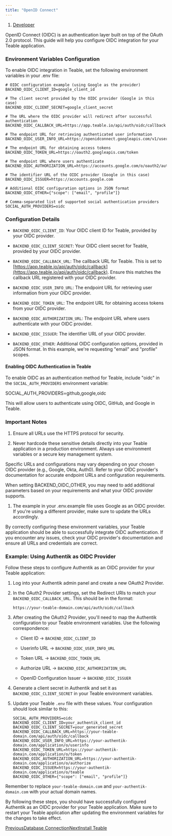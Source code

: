```yaml
---
title: "OpenID Connect"
---
```


1. [Developer](/developer)

OpenID Connect (OIDC) is an authentication layer built on top of the OAuth 2.0 protocol. This guide will help you configure OIDC integration for your Teable application.

### Environment Variables Configuration

To enable OIDC integration in Teable, set the following environment variables in your .env file:

```
# OIDC configuration example (using Google as the provider)
BACKEND_OIDC_CLIENT_ID=google_client_id
​
# The client secret provided by the OIDC provider (Google in this case)
BACKEND_OIDC_CLIENT_SECRET=google_client_secret
​
# The URL where the OIDC provider will redirect after successful authentication
BACKEND_OIDC_CALLBACK_URL=https://app.teable.io/api/auth/oidc/callback
​
# The endpoint URL for retrieving authenticated user information
BACKEND_OIDC_USER_INFO_URL=https://openidconnect.googleapis.com/v1/userinfo
​
# The endpoint URL for obtaining access tokens
BACKEND_OIDC_TOKEN_URL=https://oauth2.googleapis.com/token
​
# The endpoint URL where users authenticate
BACKEND_OIDC_AUTHORIZATION_URL=https://accounts.google.com/o/oauth2/auth
​
# The identifier URL of the OIDC provider (Google in this case)
BACKEND_OIDC_ISSUER=https://accounts.google.com
​
# Additional OIDC configuration options in JSON format
BACKEND_OIDC_OTHER={"scope": ["email", "profile"]}
​
# Comma-separated list of supported social authentication providers
SOCIAL_AUTH_PROVIDERS=oidc
```

### Configuration Details

* `BACKEND_OIDC_CLIENT_ID`: Your OIDC client ID for Teable, provided by your OIDC provider.

* `BACKEND_OIDC_CLIENT_SECRET`: Your OIDC client secret for Teable, provided by your OIDC provider.

* `BACKEND_OIDC_CALLBACK_URL`: The callback URL for Teable. This is set to [https://app.teable.io/api/auth/oidc/callback](https://app.teable.io/api/auth/oidc/callback). Ensure this matches the callback URL registered with your OIDC provider.

* `BACKEND_OIDC_USER_INFO_URL`: The endpoint URL for retrieving user information from your OIDC provider.

* `BACKEND_OIDC_TOKEN_URL`: The endpoint URL for obtaining access tokens from your OIDC provider.

* `BACKEND_OIDC_AUTHORIZATION_URL`: The endpoint URL where users authenticate with your OIDC provider.

* `BACKEND_OIDC_ISSUER`: The identifier URL of your OIDC provider.

* `BACKEND_OIDC_OTHER`: Additional OIDC configuration options, provided in JSON format. In this example, we're requesting "email" and "profile" scopes.

#### Enabling OIDC Authentication in Teable

To enable OIDC as an authentication method for Teable, include "oidc" in the `SOCIAL_AUTH_PROVIDERS` environment variable:

SOCIAL\_AUTH\_PROVIDERS=github,google,oidc

This will allow users to authenticate using OIDC, GitHub, and Google in Teable.

### Important Notes

1. Ensure all URLs use the HTTPS protocol for security.

2. Never hardcode these sensitive details directly into your Teable application in a production environment. Always use environment variables or a secure key management system.

Specific URLs and configurations may vary depending on your chosen OIDC provider (e.g., Google, Okta, Auth0). Refer to your OIDC provider's documentation for accurate endpoint URLs and configuration requirements.

When setting BACKEND\_OIDC\_OTHER, you may need to add additional parameters based on your requirements and what your OIDC provider supports.

1. The example in your .env.example file uses Google as an OIDC provider. If you're using a different provider, make sure to update the URLs accordingly.

By correctly configuring these environment variables, your Teable application should be able to successfully integrate OIDC authentication. If you encounter any issues, check your OIDC provider's documentation and ensure all URLs and credentials are correct.

### Example: Using Authentik as OIDC Provider

Follow these steps to configure Authentik as an OIDC provider for your Teable application:

1. Log into your Authentik admin panel and create a new OAuth2 Provider.

2. In the OAuth2 Provider settings, set the Redirect URIs to match your `BACKEND_OIDC_CALLBACK_URL`. This should be in the format:

   ```
   https://your-teable-domain.com/api/auth/oidc/callback
   ```

3. After creating the OAuth2 Provider, you'll need to map the Authentik configuration to your Teable environment variables. Use the following correspondence:

   * Client ID → `BACKEND_OIDC_CLIENT_ID`

   * Userinfo URL → `BACKEND_OIDC_USER_INFO_URL`

   * Token URL → `BACKEND_OIDC_TOKEN_URL`

   * Authorize URL → `BACKEND_OIDC_AUTHORIZATION_URL`

   * OpenID Configuration Issuer → `BACKEND_OIDC_ISSUER`

4. Generate a client secret in Authentik and set it as `BACKEND_OIDC_CLIENT_SECRET` in your Teable environment variables.

5. Update your Teable `.env` file with these values. Your configuration should look similar to this:

   ```
   SOCIAL_AUTH_PROVIDERS=oidc
   BACKEND_OIDC_CLIENT_ID=your_authentik_client_id
   BACKEND_OIDC_CLIENT_SECRET=your_generated_secret
   BACKEND_OIDC_CALLBACK_URL=https://your-teable-domain.com/api/auth/oidc/callback
   BACKEND_OIDC_USER_INFO_URL=https://your-authentik-domain.com/application/o/userinfo
   BACKEND_OIDC_TOKEN_URL=https://your-authentik-domain.com/application/o/token
   BACKEND_OIDC_AUTHORIZATION_URL=https://your-authentik-domain.com/application/o/authorize
   BACKEND_OIDC_ISSUER=https://your-authentik-domain.com/application/o/teable
   BACKEND_OIDC_OTHER={"scope": ["email", "profile"]}
   ```

Remember to replace `your-teable-domain.com` and `your-authentik-domain.com` with your actual domain names.

By following these steps, you should have successfully configured Authentik as an OIDC provider for your Teable application. Make sure to restart your Teable application after updating the environment variables for the changes to take effect.

[PreviousDatabase Connection](/developer/database-connection)[NextInstall Teable](/deployment/docker-compose)
